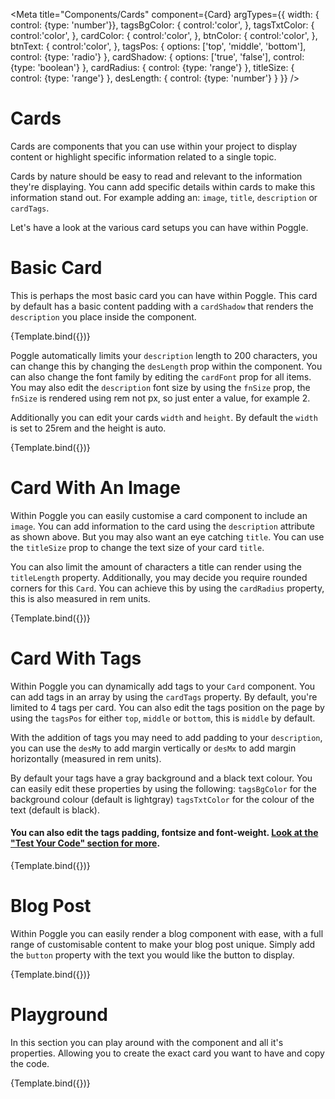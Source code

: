 
<Meta title="Components/Cards" component={Card} argTypes={{
  width: { control: {type: 'number'}},
    tagsBgColor: {
        control:'color',
    },
    tagsTxtColor: {
        control:'color',
    },
    cardColor: {
        control:'color',
    },
    btnColor: {
        control:'color',
    },
    btnText: {
        control:'color',
    },
  tagsPos: {
    options: ['top', 'middle', 'bottom'],
    control: {type: 'radio'}
  },
  cardShadow: {
    options: ['true', 'false'],
    control: {type: 'boolean'}
  },
  cardRadius: {
    control: {type: 'range'}
  },
  titleSize: {
    control: {type: 'range'}
  },
  desLength: {
    control: {type: 'number'}
  }
}} />


# Cards
Cards are components that you can use within your project to display content or highlight specific information related to a single topic.

Cards by nature should be easy to read and relevant to the information they're displaying. You cann add specific details within cards to make this information stand out. For example adding
an: `image`, `title`, `description` or `cardTags`.

Let's have a look at the various card setups you can have within Poggle.

# Basic Card
This is perhaps the most basic card you can have within Poggle. This card by default has a basic content padding with a `cardShadow` that renders the `description` you place inside the component.

<Canvas>
    <Story name="Basic Card" args={{ description: "This is your card text"}}>
        {Template.bind({})}
    </Story>
</Canvas>

Poggle automatically limits your `description` length to 200 characters, you can change this by changing the `desLength` prop within the component. You can also change the font family by editing the
`cardFont` prop for all items. You may also edit the `description` font size by using the `fnSize` prop, the `fnSize` is rendered using rem not px, so just enter a value, for example 2.

Additionally you can edit your cards `width` and `height`. By default the `width` is set to 25rem and the height is auto.

<Canvas>
    <Story name="Basic Card With Props" args={{
        description: "Nulla porttitor accumsan tincidunt. Donec rutrum congue leo eget malesuada. Donec rutrum congue leo eget malesuada. Cras ultricies ligula sed magna dictum porta. Donec sollicitudin molestie malesuada. Quisque velit nisi, pretium ut lacinia in, elementum id enim. Lorem ipsum dolor sit amet, consectetur adipiscing elit. Nulla porttitor accumsan tincidunt. Vivamus magna justo, lacinia eget consectetur sed, convallis at tellus. Sed porttitor lectus nibh.",
        desLength: 250,
        cardFont: "Helvetica",
        fnSize: 2,
        width: 50
    }}>
        {Template.bind({})}
    </Story>
</Canvas>

# Card With An Image
Within Poggle you can easily customise a card component to include an `image`. You can add information to the card using the `description` attribute as shown above. But you may also want an eye catching
`title`. You can use the `titleSize` prop to change the text size of your card `title`.

You can also limit the amount of characters a title can render using the `titleLength` property. Additionally, you may decide you require rounded corners for this `Card`. You can achieve this by using the `cardRadius` property, this is also measured in rem units.

<Canvas>
    <Story name="Card With An Image" args={{
        cardRadius: 0.5,
        image: "https://images.pexels.com/photos/1154198/pexels-photo-1154198.jpeg?auto=compress&cs=tinysrgb&dpr=2&h=750&w=1260",
        title: "Something to grab the audiences attention!",
        titleSize: 20,
        description: "Here like above, I can add my own description to this card component."
    }}>{Template.bind({})}</Story>
</Canvas>

# Card With Tags
Within Poggle you can dynamically add tags to your `Card` component. You can add tags in an array by using the `cardTags` property. By default, you're limited to 4 tags per card.
You can also edit the tags position on the page by using the `tagsPos` for either `top`, `middle` or `bottom`, this is `middle` by default.

With the addition of tags you may need to add padding to your `description`, you can use the `desMy` to add margin vertically or `desMx` to add margin horizontally (measured in rem units).

By default your tags have a gray background and a black text colour. You can easily edit these properties by using the following: `tagsBgColor` for the background colour (default is lightgray)
`tagsTxtColor` for the colour of the text (default is black).

#### You can also edit the tags padding, fontsize and font-weight. [Look at the "Test Your Code" section for more](/docs/components-card--test-your-code#playground).

<Canvas>
    <Story name="Card With Tags" args={{
        cardRadius: 0.5,
        image: "https://images.pexels.com/photos/1154198/pexels-photo-1154198.jpeg?auto=compress&cs=tinysrgb&dpr=2&h=750&w=1260",
        title: "Something to grab the audiences attention!",
        titleSize: 20,
        description: "Here like above, I can add my own description to this card component.",
        cardTags: ["Tag 1", "Tag 2", "Tag 3", "Tag 4"],
        tagsPos: "bottom",
        desMy: 1,
        tagsBgColor: "black",
        tagsTxtColor: "white"
    }}>{Template.bind({})}</Story>
</Canvas>

# Blog Post
Within Poggle you can easily render a blog component with ease, with a full range of customisable content to make your blog post unique. Simply add the `button` property with the text you would
like the button to display.

<Canvas>
    <Story name="Blog Post" args={{
        cardRadius: 0.5,
        image: "https://images.pexels.com/photos/1154198/pexels-photo-1154198.jpeg?auto=compress&cs=tinysrgb&dpr=2&h=750&w=1260",
        title: "Something to grab the audiences attention!",
        titleSize: 20,
        description: "Nulla porttitor accumsan tincidunt. Donec rutrum congue leo eget malesuada. Donec rutrum congue leo eget malesuada. Cras ultricies ligula sed magna dictum porta. Donec sollicitudin molestie malesuada. Quisque velit nisi, pretium ut lacinia in, elementum id enim. Lorem ipsum dolor sit amet, consectetur adipiscing elit. Nulla porttitor accumsan tincidunt. Vivamus magna justo, lacinia eget consectetur sed, convallis at tellus. Sed porttitor lectus nibh.",
        desLength: 150,
        cardTags: ["Tag 1", "Tag 2", "Tag 3", "Tag 4"],
        tagsPos: "middle",
        desMy: 1,
        tagsBgColor: "black",
        tagsTxtColor: "white",
        button: "Read More",
        btnPy: 0.8
    }}>{Template.bind({})}</Story>
</Canvas>

# Playground
In this section you can play around with the component and all it's properties. Allowing you to create the exact card you want to have and copy the code.

<Canvas>
    <Story name="Test Your Code" args={{
        cardRadius: 0.5,
        image: "https://images.pexels.com/photos/1154198/pexels-photo-1154198.jpeg?auto=compress&cs=tinysrgb&dpr=2&h=750&w=1260",
        title: "Something to grab the audiences attention!",
        titleSize: 20,
        description: "Nulla porttitor accumsan tincidunt. Donec rutrum congue leo eget malesuada. Donec rutrum congue leo eget malesuada. Cras ultricies ligula sed magna dictum porta. Donec sollicitudin molestie malesuada. Quisque velit nisi, pretium ut lacinia in, elementum id enim. Lorem ipsum dolor sit amet, consectetur adipiscing elit. Nulla porttitor accumsan tincidunt. Vivamus magna justo, lacinia eget consectetur sed, convallis at tellus. Sed porttitor lectus nibh.",
        desLength: 150,
        cardTags: ["Tag 1", "Tag 2", "Tag 3", "Tag 4"],
        tagsPos: "middle",
        desPy: 1,
        tagsBgColor: "#ea8685",
        tagsTxtColor: "white",
        button: "Read More",
    }}>{Template.bind({})}</Story>
</Canvas>

<ArgsTable story="Test Your Code"  />
